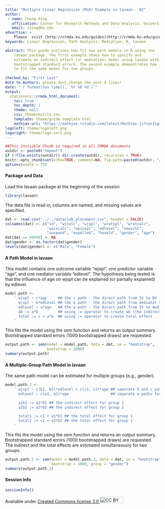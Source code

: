 ```yaml
---
title: "Multiple Linear Regression (MLR) Example in lavaan - 02"
author:
 - name: Chong Xing
   affiliation: Center for Research Methods and Data Analysis, University of Kansas
   email: cxing@ku.edu
advertise: >
    Please  visit [http://crmda.ku.edu/guides](http://crmda.ku.edu/guides)
keywords: Linear Regression, Path Analysis, Mediation, R, lavaan 

abstract: This guide outlines how fit two path models in R using the
    lavaan package. The first example shows how to specify and
    estimate an indirect effect (or mediation) model using lavaan with
    bootstrapped standard errors. The second example demonstrates how
    to fit the same model for two groups.
    
checked_by: "First Last"
Note to Authors: please_dont_change_the_next 4 lines!
date: "`r format(Sys.time(), '%Y %B %d')`"
output:
  stationery::crmda_html_document:
    toc: true
    toc_depth: 2
    theme: null
    css: theme/kutils.css
    template: theme/guide-template.html
    mathjax-url: "https://mathjax.rstudio.com/latest/MathJax.js?config=TeX-AMS-MML_HTMLorMML"
logoleft: theme/logoleft.png
logoright: theme/logo-vert.png
---
```


```r
##This Invisible Chunk is required in all CRMDA documents
outdir <- paste0("tmpout")
if (!file.exists(outdir)) dir.create(outdir, recursive = TRUE)
knitr::opts_chunk$set(echo=TRUE, comment=NA, fig.path=paste0(outdir, "/p-"))
options(width = 75)
```

#### Package and Data {.bs-callout .bs-callout-grey}

Load the lavaan package at the beginning of the session
```r

library(lavaan)
```
The data file is read in, columns are named, and missing values are specified.
```r
dat <- read.csv("../../data/job_placement.csv", header = FALSE)
colnames(dat) <- c("id", "wjcalc", "wjspl", "wratspl", "wratcalc",
                   "waiscalc", "waisspl", "edlevel", "newschl",
                   "suspend", "expelled", "haveld", "gender", "age")
dat[dat == 99999] <- NA
dat$gender <- as.factor(dat$gender)
levels(dat$gender) <- c("Male", "Female")
```
#### A Path Model in lavaan {.bs-callout .bs-callout-red}
This model contains one outcome variable "wjspl", one predictor
variable "age", and one mediator variable "edlevel". The hypothesis
being tested is that the influence of age on wjspl can be explained
(or partially explained) by edlevel. 

```r
model.path <-
    ' wjspl ~ c*age     ## the c path - the direct path from IV to DV
      wjspl ~ b*edlevel ## the b path - the direct path from mediator to DV
      edlevel ~ a*age   ## the a path - the direct path from IV to mediator
      ab := a*b         ## using := operator to create ab (the indirect effect)
      total := c + a*b  ## using := operator to create total effect
    '
```

This fits the model using the sem function and returns an output
summary. Bootstrapped standard errors (1000 bootstrapped draws) are
requested.
```r
output.path <- sem(model = model.path, data = dat, se = "bootstrap",
                   bootstrap = 1000)
summary(output.path)
```

#### A Multiple-Group Path Model in lavaan {.bs-callout .bs-callout-blue}
The same path model can be estimated for multiple groups (e.g., gender).
```r
model.path.2 <-
    ' wjspl ~ c(b1, b2)*edlevel + c(c1, c2)*age ## separate b and c paths for two groups
      edlevel ~ c(a1, a2)*age                   ## separate a paths for two groups

      a1b1 := a1*b1 ## the indirect effect for group 1
      a2b2 := a2*b2 ## the indirect effect for group 2

      total1 := c1 + a1*b1 ## the total effect for group 1
      total2 := c2 + a2*b2 ## the total effect for group 2
    '
```

This fits the model using the sem function and returns an output
summary. Bootstrapped standard errors (1000 bootstrapped draws) are
requested. The indirect and the total effects are estimated
simultaneously for two groups. 
```r
output.path.2 <- sem(model = model.path.2, data = dat, se = "bootstrap",
                     bootstrap = 1000, group = "gender")
summary(output.path.2)
```

#### Session Info {.bs-callout .bs-callout-grey}
```r
sessionInfo()
```

Available under
[Created Commons license 3.0 <img src="http://crmda.dept.ku.edu/images/cc-3.0.png" alt="CC BY"
style="width: 75px;height: 20px;"/>](http://creativecommons.org/licenses/by/3.0/)

